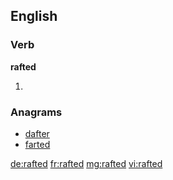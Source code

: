 ==English==

===Verb===
'''rafted'''

# {{past of|raft}}

===Anagrams===
* [[dafter#English|dafter]]
* [[farted#English|farted]]

[[de:rafted]]
[[fr:rafted]]
[[mg:rafted]]
[[vi:rafted]]